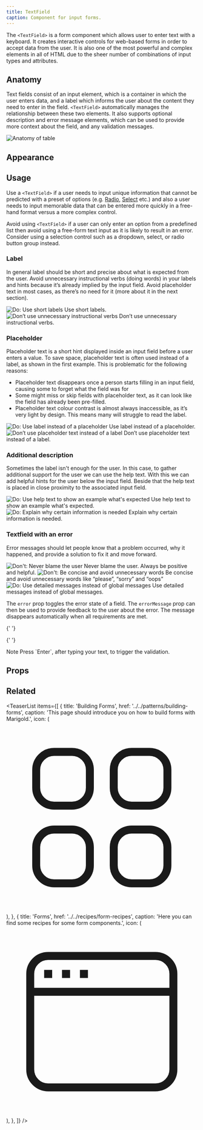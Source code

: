 ```yaml
---
title: TextField
caption: Component for input forms.
---
```


The `<TextField>` is a form component which allows user to enter text with a keyboard. It creates interactive controls for web-based forms in order to accept data from the user.
It is also one of the most powerful and complex elements in all of HTML due to the sheer number of combinations of input types and attributes.

## Anatomy

Text fields consist of an input element, which is a container in which the user enters data, and a label which informs the user about the content they need to enter in the field.
`<TextField>` automatically manages the relationship between these two elements. It also supports optional description
and error message elements, which can be used to provide more
context about the field, and any validation messages.

<Image
  src="/textfield/textfield-anatomy.jpg"
  alt="Anatomy of table"
  width={800}
  height={550}
  className="mx-auto block"
/>

## Appearance

<AppearanceDemo component={title} />

## Usage

Use a `<TextField>` if a user needs to input unique information that cannot be predicted with a preset of options
(e.g. [Radio](./radio), [Select](./select) etc.) and
also a user needs to input memorable data that can be entered more quickly in a free-hand format versus a more
complex
control.

Avoid using `<TextField>` if a user can only enter an option from a predefined list then avoid using a free-form
text
input as it is likely to result in an error. Consider using a selection control such as a dropdown, select, or
radio
button group instead.

### Label

In general label should be short and precise about what is expected from the user. Avoid unnecessary instructional
verbs (doing words) in your labels and hints because it’s already implied by the input field.
Avoid placeholder text in most cases, as there’s no need for it (more about it in the next section).

<GuidelineTiles>
  <Do>
    <Do.Figure>
      <Image
        width={700}
        height={700}
        unoptimized
        src="/textfield/textfield-do-short-label.jpg"
        alt="Do: Use short labels"
      />
    </Do.Figure>
    <Do.Description>Use short labels.</Do.Description>
  </Do>
  <Dont>
    <Dont.Figure>
      <Image
        width={700}
        height={700}
        unoptimized
        src="/textfield/textfield-dont-long-label.jpg"
        alt="Don’t use unnecessary instructional verbs"
      />
    </Dont.Figure>
    <Dont.Description>
      Don’t use unnecessary instructional verbs.
    </Dont.Description>
  </Dont>
</GuidelineTiles>

### Placeholder

Placeholder text is a short hint displayed inside an input field before
a user enters a value. To save space, placeholder text is often used instead of a label, as shown in the first
example.
This is problematic for the following reasons:

- Placeholder text disappears once a person starts filling in an input field, causing some to forget what the
  field
  was for
- Some might miss or skip fields with placeholder text, as it can look like the field has already been pre-filled.
- Placeholder text colour contrast is almost always inaccessible, as it’s very light by design. This means many
  will
  struggle to read the label.

<GuidelineTiles>
  <Do>
    <Do.Figure>
      <Image
        width={700}
        height={700}
        unoptimized
        src="/textfield/textfield-do-placeholder.jpg"
        alt="Do: Use label instead of a placeholder"
      />
    </Do.Figure>
    <Do.Description>Use label instead of a placeholder.</Do.Description>
  </Do>
  <Dont>
    <Dont.Figure>
      <Image
        width={700}
        height={700}
        unoptimized
        src="/textfield/textfield-dont-placeholder.jpg"
        alt="Don’t use placeholder text instead of a label"
      />
    </Dont.Figure>
    <Dont.Description>
      Don’t use placeholder text instead of a label.
    </Dont.Description>
  </Dont>
</GuidelineTiles>

### Additional description

Sometimes the label isn't enough for the user. In this case, to gather additional support for the user we can use
the
help text. With this we can add helpful hints for the user below the input field. Beside that the help text is
placed
in close proximity to the associated input field.

<GuidelineTiles>
  <Do>
    <Do.Figure>
      <Image
        width={700}
        height={700}
        unoptimized
        src="/textfield/textfield-do-helptext-email.jpg"
        alt="Do: Use help text to show an example what's expected"
      />
    </Do.Figure>
    <Do.Description>
      Use help text to show an example what's expected.
    </Do.Description>
  </Do>
  <Do>
    <Do.Figure>
      <Image
        width={700}
        height={700}
        unoptimized
        src="/textfield/textfield-do-helptext-explanation.jpg"
        alt="Do: Explain why certain information is needed"
      />
    </Do.Figure>
    <Do.Description>Explain why certain information is needed.</Do.Description>
  </Do>
</GuidelineTiles>

### Textfield with an error

Error messages should let people know that a problem occurred, why it happened, and provide a solution to fix it
and move forward.

<GuidelineTiles>
  <Dont>
    <Dont.Figure>
      <Image
        width={700}
        height={700}
        unoptimized
        src="/textfield/textfield-dont-blame-user.jpg"
        alt="Don't: Never blame the user"
      />
    </Dont.Figure>
    <Dont.Description>
      Never blame the user. Always be positive and helpful.
    </Dont.Description>
  </Dont>
  <Dont>
    <Dont.Figure>
      <Image
        width={700}
        height={700}
        unoptimized
        src="/textfield/textfield-dont-use-unnecessary-words.jpg"
        alt="Don't: Be concise and avoid unnecessary words"
      />
    </Dont.Figure>
    <Dont.Description>
      Be concise and avoid unnecessary words like “please”, “sorry” and “oops”
    </Dont.Description>
  </Dont>
</GuidelineTiles>

<Do>
  <Do.Figure>
    <Image
      width={700}
      height={700}
      unoptimized
      src="/textfield/textfield-do-clear-error-message.jpg"
      alt="Do: Use detailed messages instead of global messages"
    />
  </Do.Figure>
  <Do.Description>
    Use detailed messages instead of global messages.
  </Do.Description>
</Do>

The `error` prop toggles the error state of a field. The `errorMessage` prop can then be used to provide feedback to
the user about the error. The message disappears automatically when all requirements are met.

{' '}

<ComponentDemo file="./textfield-error.demo.tsx" />

{' '}

<SectionMessage>
  <SectionMessage.Title>Note</SectionMessage.Title>
  <SectionMessage.Content>
    Press `Enter`, after typing your text, to trigger the validation.
  </SectionMessage.Content>
</SectionMessage>

## Props

<StorybookHintMessage component={title} />

<PropsTable component={title} />

## Related

<TeaserList
  items={[
    {
      title: 'Building Forms',
      href: '../../patterns/building-forms',
      caption:
        'This page should introduce you on how to build forms with Marigold.',
      icon: (
        <svg
          xmlns="http://www.w3.org/2000/svg"
          fill="none"
          viewBox="0 0 24 24"
          strokeWidth="1.5"
          stroke="currentColor"
          className="size-6"
        >
          <path
            strokeLinecap="round"
            strokeLinejoin="round"
            d="M3.75 6A2.25 2.25 0 0 1 6 3.75h2.25A2.25 2.25 0 0 1 10.5 6v2.25a2.25 2.25 0 0 1-2.25 2.25H6a2.25 2.25 0 0 1-2.25-2.25V6ZM3.75 15.75A2.25 2.25 0 0 1 6 13.5h2.25a2.25 2.25 0 0 1 2.25 2.25V18a2.25 2.25 0 0 1-2.25 2.25H6A2.25 2.25 0 0 1 3.75 18v-2.25ZM13.5 6a2.25 2.25 0 0 1 2.25-2.25H18A2.25 2.25 0 0 1 20.25 6v2.25A2.25 2.25 0 0 1 18 10.5h-2.25a2.25 2.25 0 0 1-2.25-2.25V6ZM13.5 15.75a2.25 2.25 0 0 1 2.25-2.25H18a2.25 2.25 0 0 1 2.25 2.25V18A2.25 2.25 0 0 1 18 20.25h-2.25A2.25 2.25 0 0 1 13.5 18v-2.25Z"
          />
        </svg>
      ),
    },
    {
      title: 'Forms',
      href: '../../recipes/form-recipes',
      caption: 'Here you can find some recipes for some form components.',
      icon: (
        <svg
          xmlns="http://www.w3.org/2000/svg"
          fill="none"
          viewBox="0 0 24 24"
          strokeWidth="1.5"
          stroke="currentColor"
          class="size-6"
        >
          <path
            strokeLinecap="round"
            strokeLinejoin="round"
            d="M3 8.25V18a2.25 2.25 0 0 0 2.25 2.25h13.5A2.25 2.25 0 0 0 21 18V8.25m-18 0V6a2.25 2.25 0 0 1 2.25-2.25h13.5A2.25 2.25 0 0 1 21 6v2.25m-18 0h18M5.25 6h.008v.008H5.25V6ZM7.5 6h.008v.008H7.5V6Zm2.25 0h.008v.008H9.75V6Z"
          />
        </svg>
      ),
    },
  ]}
/>
